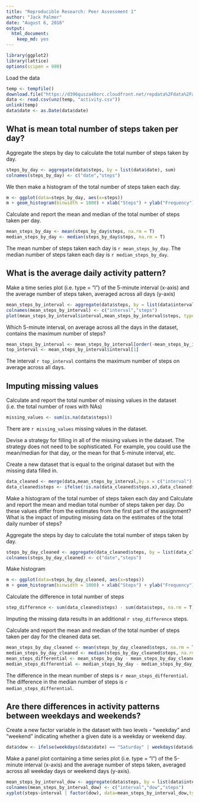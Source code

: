 ```yaml
---
title: "Reproducible Research: Peer Assessment 1"
author: "Jack Palmer"
date: "August 6, 2016"
output: 
  html_document: 
    keep_md: yes
---
```


```r
library(ggplot2)
library(lattice)
options(scipen = 999)
```

Load the data

```r
temp <- tempfile()
download.file("https://d396qusza40orc.cloudfront.net/repdata%2Fdata%2Factivity.zip",temp)
data <- read.csv(unz(temp, "activity.csv"))
unlink(temp)
data$date <- as.Date(data$date)
```

## What is mean total number of steps taken per day?

Aggregate the steps by day to calculate the total number of steps taken by day.

```r
steps_by_day <- aggregate(data$steps, by = list(data$date), sum)
colnames(steps_by_day) <- c("date","steps")
```

We then make a histogram of the total number of steps taken each day.

```r
m <- ggplot(data=steps_by_day, aes(x=steps)) 
m + geom_histogram(binwidth = 1000) + xlab("Steps") + ylab("Frequency")
```

Calculate and report the mean and median of the total number of steps taken per day.

```r
mean_steps_by_day <- mean(steps_by_day$steps, na.rm = T)
median_steps_by_day <- median(steps_by_day$steps, na.rm = T)
```

The mean number of steps taken each day is `r mean_steps_by_day`. The median number of steps taken each day is `r median_steps_by_day`.

## What is the average daily activity pattern?

Make a time series plot (i.e. type = "l") of the 5-minute interval (x-axis) and the average number of steps taken, averaged across all days (y-axis)

```r
mean_steps_by_interval <- aggregate(data$steps, by = list(data$interval), mean, na.rm = T)
colnames(mean_steps_by_interval) <- c("interval","steps")
plot(mean_steps_by_interval$interval,mean_steps_by_interval$steps, type="l", xlab= "Time Interval", ylab= "Average Number of Steps Taken")
```

Which 5-minute interval, on average across all the days in the dataset, contains the maximum number of steps?

```r
mean_steps_by_interval <- mean_steps_by_interval[order(-mean_steps_by_interval$steps), ]
top_interval <- mean_steps_by_interval$interval[1]
```

The interval `r top_interval` contains the maximum number of steps on average across all days.

## Imputing missing values

Calculate and report the total number of missing values in the dataset (i.e. the total number of rows with NAs)

```r
missing_values <- sum(is.na(data$steps))
```

There are `r missing_values` missing values in the dataset.

Devise a strategy for filling in all of the missing values in the dataset. The strategy does not need to be sophisticated. For example, you could use the mean/median for that day, or the mean for that 5-minute interval, etc.

Create a new dataset that is equal to the original dataset but with the missing data filled in.

```r
data_cleaned <- merge(data,mean_steps_by_interval,by.x = c("interval"),by.y = c("interval"),all.x = T)
data_cleaned$steps <- ifelse(!is.na(data_cleaned$steps.x),data_cleaned$steps.x,data_cleaned$steps.y)
```

Make a histogram of the total number of steps taken each day and Calculate and report the mean and median total number of steps taken per day. Do these values differ from the estimates from the first part of the assignment? What is the impact of imputing missing data on the estimates of the total daily number of steps?

Aggregate the steps by day to calculate the total number of steps taken by day.

```r
steps_by_day_cleaned <- aggregate(data_cleaned$steps, by = list(data_cleaned$date), sum)
colnames(steps_by_day_cleaned) <- c("date","steps")
```

Make histogram

```r
m <- ggplot(data=steps_by_day_cleaned, aes(x=steps)) 
m + geom_histogram(binwidth = 1000) + xlab("Steps") + ylab("Frequency")
```

Calculate the difference in total number of steps

```r
step_difference <- sum(data_cleaned$steps) - sum(data$steps, na.rm = T) 
```

Imputing the missing data results in an additional `r step_difference` steps.

Calculate and report the mean and median of the total number of steps taken per day for the cleaned data set.

```r
mean_steps_by_day_cleaned <- mean(steps_by_day_cleaned$steps, na.rm = T)
median_steps_by_day_cleaned <- median(steps_by_day_cleaned$steps, na.rm = T)
mean_steps_differential <- mean_steps_by_day - mean_steps_by_day_cleaned
median_steps_differential <- median_steps_by_day - median_steps_by_day_cleaned
```

The difference in the mean number of steps is `r mean_steps_differential`. The difference in the median number of steps is `r median_steps_differential`.

## Are there differences in activity patterns between weekdays and weekends?

Create a new factor variable in the dataset with two levels - "weekday" and "weekend" indicating whether a given date is a weekday or weekend day.

```r
data$dow <- ifelse(weekdays(data$date) == "Saturday" | weekdays(data$date) == "Sunday", "Weekend", "Weekday")
```

Make a panel plot containing a time series plot (i.e. type = "l") of the 5-minute interval (x-axis) and the average number of steps taken, averaged across all weekday days or weekend days (y-axis). 

```r
mean_steps_by_interval_dow <- aggregate(data$steps, by = list(data$interval,data$dow), mean, na.rm = T)
colnames(mean_steps_by_interval_dow) <- c("interval","dow","steps")
xyplot(steps~interval | factor(dow), data=mean_steps_by_interval_dow,type = "l", xlab = "Interval", ylab = "Number of steps",layout=c(1,2))
```